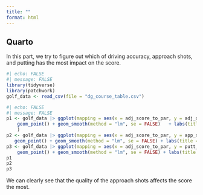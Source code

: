 ```yaml
---
title: ""
format: html
---
```


## Quarto

In this part, we try to figure out which of driving accuracy, 
approach shots, and putting has the most impact on the score. 

```r
#| echo: FALSE
#| message: FALSE
library(tidyverse)
library(patchwork)
golf_data <- read_csv(file = "dg_course_table.csv")
```

```r
#| echo: FALSE
#| message: FALSE
p1 <- golf_data |> ggplot(mapping = aes(x = adj_score_to_par, y = adj_driving_accuracy)) + 
    geom_point() + geom_smooth(method = "lm", se = FALSE)   + labs(title = "Relation between driving accuracy and score", subtitle = "As expected, the lower the driving accuracy, the worse the score", x= "Score", y = "Average Driving Accuracy"
    )
p2 <- golf_data |> ggplot(mapping = aes(x = adj_score_to_par, y = app_sg)) + 
   geom_point() + geom_smooth(method = "lm", se = FALSE) + labs(title = "Relation between approach shots and score", subtitle = "Once again, we can see that approach shots have a significant effect on the score.", x = "Score", y = "Strokes Gained Putting")
p3 <- golf_data |> ggplot(mapping = aes(x = adj_score_to_par, y = putt_sg)) + 
    geom_point() + geom_smooth(method = "lm", se = FALSE) + labs(title = "Relation between putting and score", subtitle = "Putting clearly has an effect on the score", x = "Score", y = "Strokes Gained Putting")
p1
p2 
p3

```
We can clearly see that the quality of the approach shots affects the score the most.
